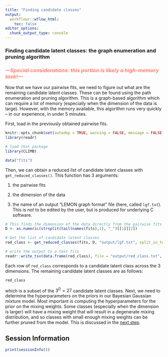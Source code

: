 ```yaml
---
title: "Finding candidate classes"
output:
  workflowr::wflow_html:
    toc: false
editor_options:
  chunk_output_type: console
---
```


### Finding candidate latent classes: the graph enumeration and pruning algorithm

### <i><b><span style="color:salmon">---Special considerations: this portion is likely a high-memory task!---</span></b></i>

Now that we have our pairwise fits, we need to figure out what are the remaining candidate latent classes. These can be found using the path enumeration and pruning algorithm. This is a graph-based algorithm which can require a lot of memory (especially when the dimension of the data is large). However, with the memory available, this algorithm runs very quickly -- in our experience, in under 5 minutes.

First, load in the previously obtained pairwise fits.

```r
knitr::opts_chunk$set(autodep = TRUE, warning = FALSE, message = FALSE)
library(readr)
```

```r
# load that package
library(CLIMB)

data("fits")
```

Then, we can obtain a reduced list of candidate latent classes with `get_reduced_classes()`. This function has 3 arguments:

1. the pairwise fits

2. the dimension of the data

3. the name of an output "LEMON graph format" file (here, called `lgf.txt`). This is *not* to be edited by the user, but is produced for underlying C software.

```r
# This finds the dimension of the data directly from the pairwise fits
D <- as.numeric(strsplit(tail(names(fits),1), "_")[[1]][2])

# Get the list of candidate latent classes
red_class <- get_reduced_classes(fits, D, "output/lgf.txt", split_in_two = FALSE)

# write the output to a text file
readr::write_tsv(data.frame(red_class), file = "output/red_class.txt", col_names = FALSE)
```

Each row of `red_class` corresponds to a candidate latent class across the 3 dimensions. The remaining candidate latent classes are as follows:
```r
red_class
```

which is a subset of the $3^D=27$ candidate latent classes. Next, we need to determine the hyperparameters on the priors in our Bayesian Gaussian mixture model. Most important is computing the hyperparameters for the prior on the mixing weights. Some classes (especially when the dimension is larger) will have a mixing weight that will result in a degenerate mixing distribution, and so classes with small enough mixing weights can be further pruned from the model. This is discussed in the [next step](priors.html).

## Session Information

```r
print(sessionInfo())
```
